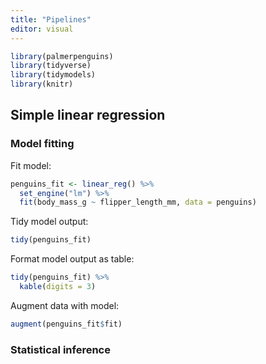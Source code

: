 ```yaml
---
title: "Pipelines"
editor: visual
---
```


```r
library(palmerpenguins)
library(tidyverse)
library(tidymodels)
library(knitr)
```

## Simple linear regression

### Model fitting

Fit model:

```r
penguins_fit <- linear_reg() %>%
  set_engine("lm") %>%
  fit(body_mass_g ~ flipper_length_mm, data = penguins)
```

Tidy model output:

```r
tidy(penguins_fit)
```

Format model output as table:

```r
tidy(penguins_fit) %>%
  kable(digits = 3)
```

Augment data with model:

```r
augment(penguins_fit$fit)
```

### Statistical inference

